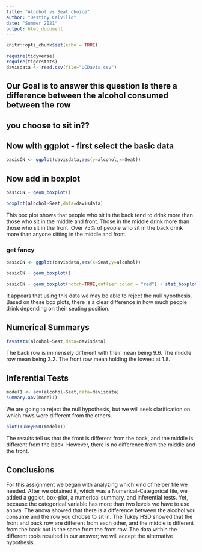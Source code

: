 ```yaml
---
title: "Alcohol vs Seat choice"
author: "Destiny Calvillo"
date: "Summer 2021"
output: html_document
---
```


```r
knitr::opts_chunk$set(echo = TRUE)
```

```r
require(tidyverse)
require(tigerstats)
davisdata <- read.csv(file="UCDavis.csv")
```
## Our Goal is to answer this question Is there a difference between the alcohol consumed between the row
## you choose to sit in??

## Now with ggplot - first select the basic data

```r
basicCN <- ggplot(davisdata,aes(y=alcohol,x=Seat))
```
## Now add in boxplot

```r
basicCN + geom_boxplot()
```

```r
boxplot(alcohol~Seat,data=davisdata)
```  

This box plot shows that people who sit in the back tend to drink more than those who sit in the middle and front. Those in the middle drink more than those who sit in the front. Over 75% of people who sit in the back drink more than anyone sitting in the middle and front. 

### get fancy  
```r
basicCN <- ggplot(davisdata,aes(x=Seat,y=alcohol))

basicCN + geom_boxplot()
```
```r
basicCN + geom_boxplot(notch=TRUE,outlier.color = "red") + stat_boxplot(geom ='errorbar') + labs(title="Fancy notch boxplot \n with 2 lines")
```

It appears that using this data we may be able to reject the null hypothesis. Based on these box plots, there is a clear difference in how much people drink depending on their seating position. 

## Numerical Summarys 
```r
favstats(alcohol~Seat,data=davisdata)
```

The back row is immensely different with their mean being 9.6. The middle row mean being 3.2. The front row mean holding the lowest at 1.8. 

## Inferential Tests
```r
model1 <- aov(alcohol~Seat,data=davisdata)
summary.aov(model1)
```

We are going to reject the null hypothesis, but we will seek clarification on which rows were different from the others.

```r
plot(TukeyHSD(model1))
```

The results tell us that the front is different from the back, and the middle is different from the back. However, there is no difference from the middle and the front.  

## Conclusions
For this assignment we began with analyzing which kind of helper file we needed. After we obtained it, which was a Numerical-Categorical file, we added a ggplot, box-plot, a numerical summary, and inferential tests. Yet, because the categorical variable has more than two levels we have to use anova. The anova showed that there is a difference between the alcohol you consume and the row you choose to sit in. The Tukey HSD showed that the front and back row are different from each other, and the middle is different from the back but is the same from the front row. The data within the different tools resulted in our answer; we will accept the alternative hypothesis.

